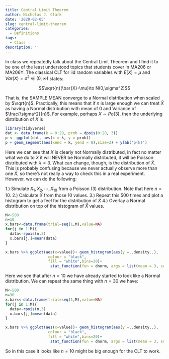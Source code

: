 ```yaml
---
title: Central Limit Theorem
author: Nicholas J. Clark
date: '2020-02-05'
slug: central-limit-theorem
categories:
  - Definitions
tags:
  - Class
description: ''
---
```



In class we repeatedly talk about the Central Limit Theorem and I find it to be one of the least understood topics that students cover in MA206 or MA206Y.  The classical CLT for iid random variables with $E[X]=\mu$ and $Var(X)=\sigma^2 \in (0,\infty)$ states:

$$\sqrt{n}(\bar{X}-\mu)\to N(0,\sigma^2)$$

That is, the SAMPLE MEAN converge to a Normal distribution when scaled by $\sqrt{n}$.  Practically, this means that if $n$ is large enough we can treat $\bar{X}$ as having a Normal distribution with mean of 0 and Variance of $\frac{\sigma^2}{n}$.  For example, perhaps $X\sim Po(3)$, then the underlying distribution of $X$ is

```r
library(tidyverse)
dat <- data.frame(k = 0:20, prob = dpois(0:20, 3))
p <- ggplot(dat, aes(x = k, y = prob))
p + geom_segment(aes(xend = k, yend = 0),size=3) + ylab('p(k)')
```

Here we can see that $X$ is clearly not Normally distributed, in fact no matter what we do to $X$ it will NEVER be Normally distributed, it will be Poisson distributed with $\lambda=3$.  What can change, though, is the distribution of $\bar{X}$.  This is probably confusing because we never actually observe more than one $\bar{X}$, so there's not really a way to check this in a real experiment.  However, we can do the following:

1.) Simulate $X_1,X_2,\cdots,X_{10}$ from a Poisson (3) distribution.  Note that here $n=10$.
2.) Calculate $\bar{X}$ from those 10 values.
3.) Repeat this 500 times and plot a histogram to get a feel for the distribution of $\bar{X}$
4.) Overlay a Normal distribution on top of the histogram of $\bar{X}$ values.




```r
M<-500
n=10
x.bars<-data.frame(trial=seq(1,M),value=NA)
for(j in 1:M){
  data<-rpois(n,3)
  x.bars[j,]=mean(data)
}

x.bars %>% ggplot(aes(x=value))+ geom_histogram(aes(y =..density..),
                   colour = "black", 
                   fill = "white",bins=20)+
                    stat_function(fun = dnorm, args = list(mean = 3, sd = sqrt(3)/sqrt(n)),color="red",size=2)

```

Here we see that after $n=10$ we have already started to look like a Normal distribution.  We can repeat the same thing with $n=30$ we have:

```r
M<-500
n=30
x.bars<-data.frame(trial=seq(1,M),value=NA)
for(j in 1:M){
  data<-rpois(n,3)
  x.bars[j,]=mean(data)
}

x.bars %>% ggplot(aes(x=value))+ geom_histogram(aes(y =..density..),
                   colour = "black", 
                   fill = "white",bins=20)+
                    stat_function(fun = dnorm, args = list(mean = 3, sd = sqrt(3)/sqrt(n)),color="red",size=2)

```


So in this case it looks like $n=10$ might be big enough for the CLT to work.
